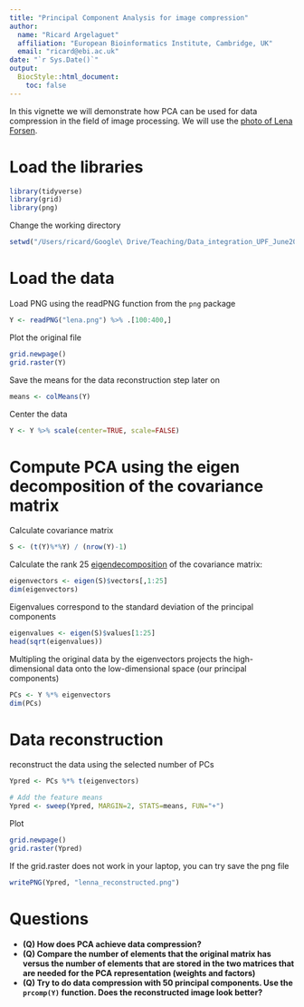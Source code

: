```yaml
---
title: "Principal Component Analysis for image compression"
author: 
  name: "Ricard Argelaguet"
  affiliation: "European Bioinformatics Institute, Cambridge, UK"
  email: "ricard@ebi.ac.uk"
date: "`r Sys.Date()`"
output:
  BiocStyle::html_document:
    toc: false
---
```


In this vignette we will demonstrate how PCA can be used for data compression in the field of image processing. We will use the [photo of Lena Forsen](https://en.wikipedia.org/wiki/Lenna).

# Load the libraries

```r
library(tidyverse)
library(grid)
library(png)
```

Change the working directory
```r
setwd("/Users/ricard/Google\ Drive/Teaching/Data_integration_UPF_June2020/pca_vignette/image_compression/")
```

# Load the data

Load PNG using the readPNG function from the `png` package
```r
Y <- readPNG("lena.png") %>% .[100:400,]
```

Plot the original file
```r
grid.newpage()
grid.raster(Y)
```

Save the means for the data reconstruction step later on
```r
means <- colMeans(Y)
```

Center the data 
```r
Y <- Y %>% scale(center=TRUE, scale=FALSE)
```

# Compute PCA using the eigen decomposition of the covariance matrix

Calculate covariance matrix
```r
S <- (t(Y)%*%Y) / (nrow(Y)-1)
```

Calculate the rank 25 [eigendecomposition](https://rpubs.com/aaronsc32/eigenvalues-eigenvectors-r) of the covariance matrix:
```r
eigenvectors <- eigen(S)$vectors[,1:25]
dim(eigenvectors) 
```

Eigenvalues correspond to the standard deviation of the principal components
```r
eigenvalues <- eigen(S)$values[1:25]
head(sqrt(eigenvalues))
```

Multipling the original data by the eigenvectors projects the high-dimensional data onto the low-dimensional space (our principal components)
```r
PCs <- Y %*% eigenvectors
dim(PCs)
```

# Data reconstruction

reconstruct the data using the selected number of PCs
```r
Ypred <- PCs %*% t(eigenvectors)

# Add the feature means
Ypred <- sweep(Ypred, MARGIN=2, STATS=means, FUN="+")
```

Plot
```r
grid.newpage()
grid.raster(Ypred)
```

If the grid.raster does not work in your laptop, you can try save the png file
```r
writePNG(Ypred, "lenna_reconstructed.png")
```

# Questions

- **(Q) How does PCA achieve data compression?**  
- **(Q) Compare the number of elements that the original matrix has versus the number of elements that are stored in the two matrices that are needed for the PCA representation (weights and factors)** 
- **(Q) Try to do data compression with 50 principal components. Use the `prcomp(Y)` function. Does the reconstructed image look better?**  
